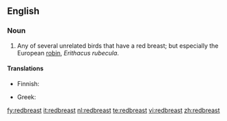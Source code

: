 ==English==

===Noun===
{{en-noun}}

# Any of several unrelated birds that have a red breast; but especially the European [[robin]], ''Erithacus rubecula''.

====Translations====
{{trans-top|''Erithacus rubecula''}}
* Finnish: {{t-|fi|punarinta}}
{{trans-mid}}
* Greek: {{t-|el|κοκκινολαίμης|m|tr=kokkinolémis|sc=Grek}}
{{trans-bottom}}

[[fy:redbreast]]
[[it:redbreast]]
[[nl:redbreast]]
[[te:redbreast]]
[[vi:redbreast]]
[[zh:redbreast]]